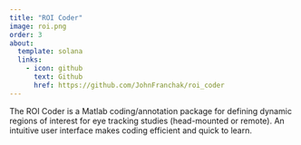 ```yaml
---
title: "ROI Coder"
image: roi.png
order: 3
about:
  template: solana
  links:
    - icon: github
      text: Github
      href: https://github.com/JohnFranchak/roi_coder
---
```


The ROI Coder is a Matlab coding/annotation package for defining dynamic regions of interest for eye tracking studies (head-mounted or remote). An intuitive user interface makes coding efficient and quick to learn.
